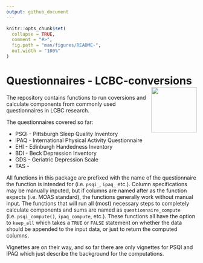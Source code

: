 ```yaml
---
output: github_document
---
```


<!-- README.md is generated from README.Rmd. Please edit that file -->

```r
knitr::opts_chunk$set(
  collapse = TRUE,
  comment = "#>",
  fig.path = "man/figures/README-",
  out.width = "100%"
)
```

# Questionnaires - LCBC-conversions <img src="man/figures/logo.png" align="right" alt="" width="120" />

The repository contains functions to run coversions and calculate components from commonly used questionnaires in LCBC research. 

The questionnaires covered so far:  

- PSQI - Pittsburgh Sleep Quality Inventory
- IPAQ - International Physical Activity Questionnaire
- EHI - Edinburgh Handedness Inventory
- BDI - Beck Depression Inventory
- GDS - Geriatric Depression Scale
- TAS - 


All functions in this package are prefixed with the name of the questionnaire the function is intended for (i.e. `psqi_`, `ipaq_` etc.). 
Column specifications may be manually inputed, but if columns are named after as the function expects (i.e. MOAS standard), the functions generally work without manual input. 
The functions that will run all (most) necessary steps to completely calculate components and sums are named as `questionnaire_compute` (i.e. `psqi_compute()`, `ipaq_compute`, etc.). These functions all have the option to `keep_all` which takes a `TRUE` or `FALSE` statement on whether the data should be appended to the input data, or just to return the computed columns.

Vignettes are on their way, and so far there are only vignettes for PSQI and IPAQ which  just describe the background for the computations. 
